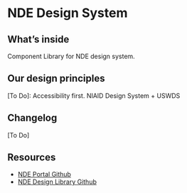 
<Meta title='Introduction' />

# NDE Design System

## What’s inside

Component Library for NDE design system.

## Our design principles
[To Do]: Accessibility first. NIAID Design System + USWDS

## Changelog
[To Do]

## Resources

- [NDE Portal Github](https://github.com/NIAID-Data-Ecosystem/nde-portal)
- [NDE Design Library Github](https://github.com/NIAID-Data-Ecosystem/nde-ui)